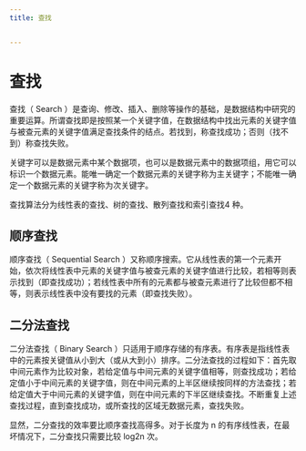 ```yaml
---
title: 查找


---
```


# 查找

查找（ Search ）是查询、修改、插入、删除等操作的基础，是数据结构中研究的重要运算。所谓查找即是按照某一个关键字值，在数据结构中找出元素的关键字值与被查元素的关键字值满足查找条件的结点。若找到，称查找成功；否则（找不到）称查找失败。

关键字可以是数据元素中某个数据项，也可以是数据元素中的数据项组，用它可以标识一个数据元素。能唯一确定一个数据元素的关键字称为主关键字；不能唯一确定一个数据元素的关键字称为次关键字。

查找算法分为线性表的查找、树的查找、散列查找和索引查找4 种。

## 顺序查找

顺序查找（ Sequential
Search ）又称顺序搜索。它从线性表的第一个元素开始，依次将线性表中元素的关键字值与被查元素的关键字值进行比较，若相等则表示找到（即查找成功）；若线性表中所有的元素都与被查元素进行了比较但都不相等，则表示线性表中没有要找的元素（即查找失败）。

## 二分法查找

二分法查找（ Binary
Search ）只适用于顺序存储的有序表。有序表是指线性表中的元素按关键值从小到大（或从大到小）排序。二分法查找的过程如下：首先取中间元素作为比较对象，若给定值与中间元素的关键字值相等，则查找成功；若给定值小于中间元素的关键字值，则在中间元素的上半区继续按同样的方法查找；若给定值大于中间元素的关键字值，则在中间元素的下半区继续查找。不断重复上述查找过程，直到查找成功，或所查找的区域无数据元素，查找失败。

显然，二分查找的效率要比顺序查找高得多。对于长度为 n 的有序线性表，在最坏情况下，二分查找只需要比较 log2n 次。

            